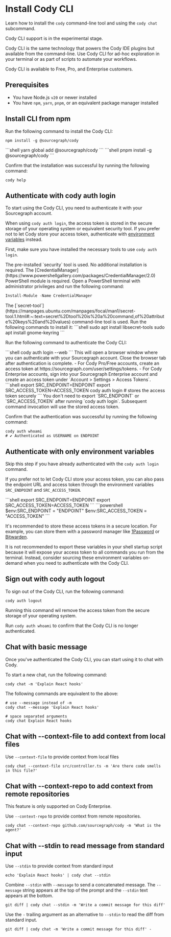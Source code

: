 # Install Cody CLI

<p className="subtitle">Learn how to install the <code>cody</code> command-line tool and using the <code>cody chat</code> subcommand.</p>

<Callout type="note" title="Experimental">
Cody CLI support is in the experimental stage.
</Callout>

Cody CLI is the same technology that powers the Cody IDE plugins but available from the command-line.
Use Cody CLI for ad-hoc exploration in your terminal or as part of scripts to automate your workflows.

Cody CLI is available to Free, Pro, and Enterprise customers.

<LinkCards>
   <LinkCard href="https://www.npmjs.com/package/@sourcegraph/cody" imgSrc="https://storage.googleapis.com/sourcegraph-assets/docs/images/cody/command-line-blue.svg" imgAlt="Cody CLI" title="Cody CLI" description="Install Cody's free command-line interface from npm" />
</LinkCards>

## Prerequisites

- You have Node.js `v20` or newer installed
- You have `npm`, `yarn`, `pnpm`, or an equivalent package manager installed

## Install CLI from npm

Run the following command to install the Cody CLI:
<Tabs>
  <Tab title="npm">
```shell
npm install -g @sourcegraph/cody
```
  </Tab>
  <Tab title="yarn">
```shell
yarn global add @sourcegraph/cody
```
  </Tab>
  <Tab title="pnpm">
```shell
pnpm install -g @sourcegraph/cody
```
  </Tab>
</Tabs>

Confirm that the installation was successful by running the following command:

```shell
cody help
```



## Authenticate with cody auth login

To start using the Cody CLI, you need to authenticate it with your Sourcegraph account.

When using `cody auth login`, the access token is stored in the secure storage of your operating system or equivalent security tool.
If you prefer not to let Cody store your access token, authenticate with [environment variables](#authenticate-with-only-environment-variables) instead.

First, make sure you have installed the necessary tools to use `cody auth login`.

<Tabs>
  <Tab title="macOS">
The pre-installed `security` tool is used. No additional installation is required.
  </Tab>
  <Tab title="Windows">
The [CredentialManager](https://www.powershellgallery.com/packages/CredentialManager/2.0) PowerShell module is required.
Open a PowerShell terminal with administrator privileges and run the following command:

```powershell
Install-Module -Name CredentialManager
```

  </Tab>
  <Tab title="Linux (Ubuntu)">
The [`secret-tool`](https://manpages.ubuntu.com/manpages/focal/man1/secret-tool.1.html#:~:text=secret%2Dtool%20is%20a%20command,of%20attribute%20keys%20and%20values) command-line tool is used. Run the following commands to install it:
```shell
sudo apt install libsecret-tools
sudo apt install gnome-keyring
```
  </Tab>
</Tabs>

Run the following command to authenticate the Cody CLI:

<Tabs>
  <Tab title="Browser (fastest)">
```shell
cody auth login --web
```
This will open a browser window where you can authenticate with your Sourcegraph account.
Close the browser tab after authentication is complete.
  </Tab>
  <Tab title="Command Line">
- For Cody Pro/Free accounts, create an access token at https://sourcegraph.com/user/settings/tokens.
- For Cody Enterprise accounts, sign into your Sourcegraph Enterprise account and create an access token under `Account > Settings > Access Tokens`.
```shell
export SRC_ENDPOINT=ENDPOINT
export SRC_ACCESS_TOKEN=ACCESS_TOKEN
cody auth login # stores the access token securely
```
You don't need to export `SRC_ENDPOINT` or `SRC_ACCESS_TOKEN` after running `cody auth login`.
Subsequent command invocation will use the stored access token.
  </Tab>
</Tabs>

Confirm that the authentication was successful by running the following command:

```shell
cody auth whoami
# ✔ Authenticated as USERNAME on ENDPOINT
```

## Authenticate with only environment variables

Skip this step if you have already authenticated with the `cody auth login` command.

If you prefer not to let Cody CLI store your access token, you can also pass the endpoint URL and access token through the environment variables `SRC_ENDPOINT` and `SRC_ACCESS_TOKEN`.

<Tabs>
  <Tab title="macOS/Linux">
```shell
export SRC_ENDPOINT=ENDPOINT
export SRC_ACCESS_TOKEN=ACCESS_TOKEN
```
  </Tab>
  <Tab title="Windows">
```powershell
$env:SRC_ENDPOINT = "ENDPOINT"
$env:SRC_ACCESS_TOKEN = "ACCESS_TOKEN"
```
  </Tab>
</Tabs>

It's recommended to store these access tokens in a secure location. 
For example, you can store them with a password manager like [1Password](https://1password.com/) or [Bitwarden](https://bitwarden.com/).

It is not recommended to export these variables in your shell startup script because it will expose your access token to all commands you run from the terminal. Instead, consider sourcing these environment variables on-demand when you need to authenticate with the Cody CLI.

## Sign out with cody auth logout

To sign out of the Cody CLI, run the following command:

```shell
cody auth logout
```

Running this command wil remove the access token from the secure storage of your operating system.

Run `cody auth whoami` to confirm that the Cody CLI is no longer authenticated.

## Chat with basic message

Once you've authenticated the Cody CLI, you can start using it to chat with Cody.

To start a new chat, run the following command:

```shell
cody chat -m 'Explain React hooks'
```

The following commands are equivalent to the above:

```shell
# use --message instead of -m
cody chat --message 'Explain React hooks'

# space separated arguments
cody chat Explain React hooks
```

## Chat with --context-file to add context from local files

Use `--context-file` to provide context from local files

```shell
cody chat --context-file src/controller.ts -m 'Are there code smells in this file?'
```

## Chat with --context-repo to add context from remote repositories

<Callout type="info">This feature is only supported on Cody Enterprise.</Callout>

Use `--context-repo` to provide context from remote repositories.

```shell
cody chat --context-repo github.com/sourcegraph/cody -m 'What is the agent?'
```

## Chat with --stdin to read message from standard input

Use `--stdin` to provide context from standard input


```shell
echo 'Explain React hooks' | cody chat --stdin
```

Combine `--stdin` with `--message` to send a concatenated message. The
`--message` string appears at the top of the prompt and the `--stdin` text
appears at the bottom.

```shell
git diff | cody chat --stdin -m 'Write a commit message for this diff'
```

Use the `-` trailing argument as an alternative to `--stdin` to read the diff from standard input.

```shell
git diff | cody chat -m 'Write a commit message for this diff' -
```



